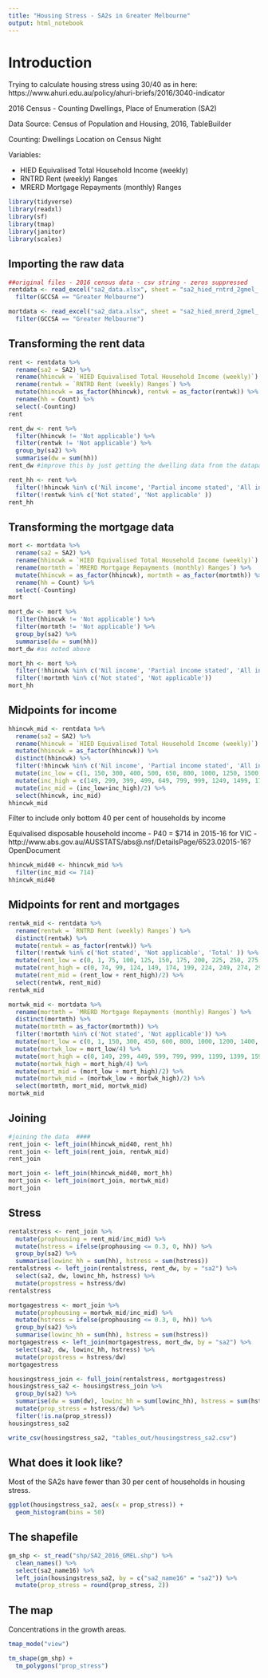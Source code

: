 ```yaml
---
title: "Housing Stress - SA2s in Greater Melbourne"
output: html_notebook
---
```


# Introduction

Trying to calculate housing stress using 30/40 as in here:  https://www.ahuri.edu.au/policy/ahuri-briefs/2016/3040-indicator 

2016 Census - Counting Dwellings, Place of Enumeration (SA2)

Data Source: Census of Population and Housing, 2016, TableBuilder

Counting: Dwellings Location on Census Night

Variables:

* HIED Equivalised Total Household Income (weekly)
* RNTRD Rent (weekly) Ranges
* MRERD Mortgage Repayments (monthly) Ranges

```r
library(tidyverse)
library(readxl)
library(sf)
library(tmap)
library(janitor)
library(scales)
```

## Importing the raw data

```r
##original files - 2016 census data - csv string - zeros suppressed
rentdata <- read_excel("sa2_data.xlsx", sheet = "sa2_hied_rntrd_2gmel_ zeros_sup", range = "A11:F49106") %>% 
  filter(GCCSA == "Greater Melbourne") 

mortdata <- read_excel("sa2_data.xlsx", sheet = "sa2_hied_mrerd_2gmel_ zeros_sup", range = "A11:F59708") %>% 
  filter(GCCSA == "Greater Melbourne")
```

## Transforming the rent data

```r
rent <- rentdata %>% 
  rename(sa2 = SA2) %>% 
  rename(hhincwk = `HIED Equivalised Total Household Income (weekly)`) %>% 
  rename(rentwk = `RNTRD Rent (weekly) Ranges`) %>% 
  mutate(hhincwk = as_factor(hhincwk), rentwk = as_factor(rentwk)) %>% 
  rename(hh = Count) %>% 
  select(-Counting)
rent

rent_dw <- rent %>%
  filter(hhincwk != 'Not applicable') %>% 
  filter(rentwk != 'Not applicable') %>% 
  group_by(sa2) %>% 
  summarise(dw = sum(hh)) 
rent_dw #improve this by just getting the dwelling data from the datapacks and joining them on at the end -G32

rent_hh <- rent %>% 
  filter(!hhincwk %in% c('Nil income', 'Partial income stated', 'All incomes not stated', 'Not applicable')) %>% 
  filter(!rentwk %in% c('Not stated', 'Not applicable' ))
rent_hh
```

## Transforming the mortgage data

```r
mort <- mortdata %>% 
  rename(sa2 = SA2) %>% 
  rename(hhincwk = `HIED Equivalised Total Household Income (weekly)`) %>% 
  rename(mortmth = `MRERD Mortgage Repayments (monthly) Ranges`) %>% 
  mutate(hhincwk = as_factor(hhincwk), mortmth = as_factor(mortmth)) %>% 
  rename(hh = Count) %>% 
  select(-Counting)
mort

mort_dw <- mort %>% 
  filter(hhincwk != 'Not applicable') %>% 
  filter(mortmth != 'Not applicable') %>% 
  group_by(sa2) %>% 
  summarise(dw = sum(hh)) 
mort_dw #as noted above

mort_hh <- mort %>% 
  filter(!hhincwk %in% c('Nil income', 'Partial income stated', 'All incomes not stated', 'Not applicable')) %>% 
  filter(!mortmth %in% c('Not stated', 'Not applicable'))
mort_hh
```

## Midpoints for income

```r
hhincwk_mid <- rentdata %>% 
  rename(sa2 = SA2) %>% 
  rename(hhincwk = `HIED Equivalised Total Household Income (weekly)`) %>% 
  mutate(hhincwk = as_factor(hhincwk)) %>% 
  distinct(hhincwk) %>% 
  filter(!hhincwk %in% c('Nil income', 'Partial income stated', 'All incomes not stated', 'Not applicable', 'Total')) %>% 
  mutate(inc_low = c(1, 150, 300, 400, 500, 650, 800, 1000, 1250, 1500, 1750, 2000, 2500, 3000)) %>% 
  mutate(inc_high = c(149, 299, 399, 499, 649, 799, 999, 1249, 1499, 1749, 1999, 2499, 2999, 3499)) %>% 
  mutate(inc_mid = (inc_low+inc_high)/2) %>% 
  select(hhincwk, inc_mid)
hhincwk_mid 
```

Filter to include only bottom 40 per cent of households by income

Equivalised disposable household income - P40 = $714  in 2015-16 for VIC - http://www.abs.gov.au/AUSSTATS/abs@.nsf/DetailsPage/6523.02015-16?OpenDocument

```r
hhincwk_mid40 <- hhincwk_mid %>% 
  filter(inc_mid <= 714)
hhincwk_mid40
```

## Midpoints for rent and mortgages

```r
rentwk_mid <- rentdata %>% 
  rename(rentwk = `RNTRD Rent (weekly) Ranges`) %>% 
  distinct(rentwk) %>% 
  mutate(rentwk = as_factor(rentwk)) %>% 
  filter(!rentwk %in% c('Not stated', 'Not applicable', 'Total' )) %>% 
  mutate(rent_low = c(0, 1, 75, 100, 125, 150, 175, 200, 225, 250, 275, 300, 325, 350, 375, 400, 425, 450, 550, 650, 750, 850, 950)) %>% 
  mutate(rent_high = c(0, 74, 99, 124, 149, 174, 199, 224, 249, 274, 299, 324, 349, 374, 399, 424, 449, 549, 649, 749, 849, 949, 1050)) %>% 
  mutate(rent_mid = (rent_low + rent_high)/2) %>% 
  select(rentwk, rent_mid)
rentwk_mid

mortwk_mid <- mortdata %>% 
  rename(mortmth = `MRERD Mortgage Repayments (monthly) Ranges`) %>% 
  distinct(mortmth) %>% 
  mutate(mortmth = as_factor(mortmth)) %>% 
  filter(!mortmth %in% c('Not stated', 'Not applicable')) %>% 
  mutate(mort_low = c(0, 1, 150, 300, 450, 600, 800, 1000, 1200, 1400, 1600, 1800, 2000, 2200, 2400, 2600, 3000, 4000, 5000)) %>%
  mutate(mortwk_low = mort_low/4) %>% 
  mutate(mort_high = c(0, 149, 299, 449, 599, 799, 999, 1199, 1399, 1599, 1799, 1999, 2199, 2399, 2599, 2999, 3999, 4999, 5999)) %>% 
  mutate(mortwk_high = mort_high/4) %>% 
  mutate(mort_mid = (mort_low + mort_high)/2) %>% 
  mutate(mortwk_mid = (mortwk_low + mortwk_high)/2) %>% 
  select(mortmth, mort_mid, mortwk_mid)
mortwk_mid 
```

## Joining

```r
#joining the data  ####
rent_join <- left_join(hhincwk_mid40, rent_hh)
rent_join <- left_join(rent_join, rentwk_mid)
rent_join

mort_join <- left_join(hhincwk_mid40, mort_hh)
mort_join <- left_join(mort_join, mortwk_mid)
mort_join
```

## Stress

```r
rentalstress <- rent_join %>% 
  mutate(prophousing = rent_mid/inc_mid) %>% 
  mutate(hstress = ifelse(prophousing <= 0.3, 0, hh)) %>% 
  group_by(sa2) %>% 
  summarise(lowinc_hh = sum(hh), hstress = sum(hstress))
rentalstress <- left_join(rentalstress, rent_dw, by = "sa2") %>% 
  select(sa2, dw, lowinc_hh, hstress) %>% 
  mutate(propstress = hstress/dw)
rentalstress

mortgagestress <- mort_join %>% 
  mutate(prophousing = mortwk_mid/inc_mid) %>% 
  mutate(hstress = ifelse(prophousing <= 0.3, 0, hh)) %>% 
  group_by(sa2) %>% 
  summarise(lowinc_hh = sum(hh), hstress = sum(hstress))
mortgagestress <- left_join(mortgagestress, mort_dw, by = "sa2") %>% 
  select(sa2, dw, lowinc_hh, hstress) %>% 
  mutate(propstress = hstress/dw)
mortgagestress 

housingstress_join <- full_join(rentalstress, mortgagestress)
housingstress_sa2 <- housingstress_join %>% 
  group_by(sa2) %>% 
  summarise(dw = sum(dw), lowinc_hh = sum(lowinc_hh), hstress = sum(hstress)) %>% 
  mutate(prop_stress = hstress/dw) %>% 
  filter(!is.na(prop_stress))
housingstress_sa2

write_csv(housingstress_sa2, "tables_out/housingstress_sa2.csv")

```

## What does it look like?

Most of the SA2s have fewer than 30 per cent of households in housing stress.

```r
ggplot(housingstress_sa2, aes(x = prop_stress)) +
  geom_histogram(bins = 50)
```


## The shapefile

```r
gm_shp <- st_read("shp/SA2_2016_GMEL.shp") %>% 
  clean_names() %>% 
  select(sa2_name16) %>% 
  left_join(housingstress_sa2, by = c("sa2_name16" = "sa2")) %>% 
  mutate(prop_stress = round(prop_stress, 2))
```

## The map

Concentrations in the growth areas.

```r
tmap_mode("view")

tm_shape(gm_shp) +
  tm_polygons("prop_stress")
```

